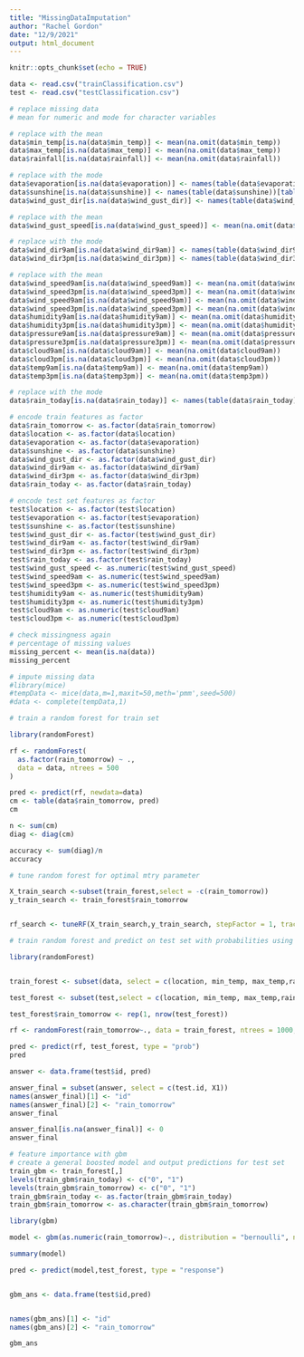 ```yaml
---
title: "MissingDataImputation"
author: "Rachel Gordon"
date: "12/9/2021"
output: html_document
---
```


```r
knitr::opts_chunk$set(echo = TRUE)
```


```r
data <- read.csv("trainClassification.csv")
test <- read.csv("testClassification.csv")
```


```r
# replace missing data
# mean for numeric and mode for character variables

# replace with the mean
data$min_temp[is.na(data$min_temp)] <- mean(na.omit(data$min_temp))
data$max_temp[is.na(data$max_temp)] <- mean(na.omit(data$max_temp))
data$rainfall[is.na(data$rainfall)] <- mean(na.omit(data$rainfall))

# replace with the mode
data$evaporation[is.na(data$evaporation)] <- names(table(data$evaporation))[table(data$evaporation)==max(table(data$evaporation))]
data$sunshine[is.na(data$sunshine)] <- names(table(data$sunshine))[table(data$sunshine)==max(table(data$sunshine))]
data$wind_gust_dir[is.na(data$wind_gust_dir)] <- names(table(data$wind_gust_dir))[table(data$wind_gust_dir)==max(table(data$wind_gust_dir))]

# replace with the mean
data$wind_gust_speed[is.na(data$wind_gust_speed)] <- mean(na.omit(data$wind_gust_speed))

# replace with the mode
data$wind_dir9am[is.na(data$wind_dir9am)] <- names(table(data$wind_dir9am))[table(data$wind_dir9am)==max(table(data$wind_dir9am))]
data$wind_dir3pm[is.na(data$wind_dir3pm)] <- names(table(data$wind_dir3pm))[table(data$wind_dir3pm)==max(table(data$wind_dir3pm))]

# replace with the mean
data$wind_speed9am[is.na(data$wind_speed9am)] <- mean(na.omit(data$wind_speed9am))
data$wind_speed3pm[is.na(data$wind_speed3pm)] <- mean(na.omit(data$wind_speed3pm))
data$wind_speed9am[is.na(data$wind_speed9am)] <- mean(na.omit(data$wind_speed9am))
data$wind_speed3pm[is.na(data$wind_speed3pm)] <- mean(na.omit(data$wind_speed3pm))
data$humidity9am[is.na(data$humidity9am)] <- mean(na.omit(data$humidity9am))
data$humidity3pm[is.na(data$humidity3pm)] <- mean(na.omit(data$humidity3pm))
data$pressure9am[is.na(data$pressure9am)] <- mean(na.omit(data$pressure9am))
data$pressure3pm[is.na(data$pressure3pm)] <- mean(na.omit(data$pressure3pm))
data$cloud9am[is.na(data$cloud9am)] <- mean(na.omit(data$cloud9am))
data$cloud3pm[is.na(data$cloud3pm)] <- mean(na.omit(data$cloud3pm))
data$temp9am[is.na(data$temp9am)] <- mean(na.omit(data$temp9am))
data$temp3pm[is.na(data$temp3pm)] <- mean(na.omit(data$temp3pm))

# replace with the mode
data$rain_today[is.na(data$rain_today)] <- names(table(data$rain_today))[table(data$rain_today)==max(table(data$rain_today))]
```

```r
# encode train features as factor
data$rain_tomorrow <- as.factor(data$rain_tomorrow)
data$location <- as.factor(data$location)
data$evaporation <- as.factor(data$evaporation)
data$sunshine <- as.factor(data$sunshine)
data$wind_gust_dir <- as.factor(data$wind_gust_dir)
data$wind_dir9am <- as.factor(data$wind_dir9am)
data$wind_dir3pm <- as.factor(data$wind_dir3pm)
data$rain_today <- as.factor(data$rain_today)

# encode test set features as factor
test$location <- as.factor(test$location)
test$evaporation <- as.factor(test$evaporation)
test$sunshine <- as.factor(test$sunshine)
test$wind_gust_dir <- as.factor(test$wind_gust_dir)
test$wind_dir9am <- as.factor(test$wind_dir9am)
test$wind_dir3pm <- as.factor(test$wind_dir3pm)
test$rain_today <- as.factor(test$rain_today)
test$wind_gust_speed <- as.numeric(test$wind_gust_speed)
test$wind_speed9am <- as.numeric(test$wind_speed9am)
test$wind_speed3pm <- as.numeric(test$wind_speed3pm)
test$humidity9am <- as.numeric(test$humidity9am)
test$humidity3pm <- as.numeric(test$humidity3pm)
test$cloud9am <- as.numeric(test$cloud9am)
test$cloud3pm <- as.numeric(test$cloud3pm)

```



```r
# check missingness again
# percentage of missing values
missing_percent <- mean(is.na(data))
missing_percent
```


```r
# impute missing data
#library(mice)
#tempData <- mice(data,m=1,maxit=50,meth='pmm',seed=500)
#data <- complete(tempData,1)
```




```r
# train a random forest for train set

library(randomForest)

rf <- randomForest(
  as.factor(rain_tomorrow) ~ .,
  data = data, ntrees = 500
)

pred <- predict(rf, newdata=data)
cm <- table(data$rain_tomorrow, pred)
cm

n <- sum(cm)
diag <- diag(cm)

accuracy <- sum(diag)/n
accuracy
```

```r
# tune random forest for optimal mtry parameter

X_train_search <-subset(train_forest,select = -c(rain_tomorrow))
y_train_search <- train_forest$rain_tomorrow


rf_search <- tuneRF(X_train_search,y_train_search, stepFactor = 1, trace = TRUE, plot = TRUE, ntreeTry = 100)

```



```r

# train random forest and predict on test set with probabilities using optimal mtry

library(randomForest)


train_forest <- subset(data, select = c(location, min_temp, max_temp,rainfall, wind_gust_dir, wind_gust_speed,wind_dir9am, wind_dir3pm,wind_speed9am,wind_speed3pm, humidity9am,humidity3pm,pressure9am,pressure3pm,temp9am, temp3pm, rain_today,rain_tomorrow))

test_forest <- subset(test,select = c(location, min_temp, max_temp,rainfall, wind_gust_dir, wind_gust_speed,wind_dir9am, wind_dir3pm,wind_speed9am,wind_speed3pm, humidity9am,humidity3pm,pressure9am,pressure3pm,temp9am, temp3pm, rain_today))

test_forest$rain_tomorrow <- rep(1, nrow(test_forest))

rf <- randomForest(rain_tomorrow~., data = train_forest, ntrees = 1000, mtry = 4)

pred <- predict(rf, test_forest, type = "prob")
pred

answer <- data.frame(test$id, pred)

answer_final = subset(answer, select = c(test.id, X1))
names(answer_final)[1] <- "id"
names(answer_final)[2] <- "rain_tomorrow"
answer_final

answer_final[is.na(answer_final)] <- 0
answer_final


```



```r
# feature importance with gbm
# create a general boosted model and output predictions for test set
train_gbm <- train_forest[,]
levels(train_gbm$rain_today) <- c("0", "1")
levels(train_gbm$rain_tomorrow) <- c("0", "1")
train_gbm$rain_today <- as.factor(train_gbm$rain_today)
train_gbm$rain_tomorrow <- as.character(train_gbm$rain_tomorrow)

library(gbm)

model <- gbm(as.numeric(rain_tomorrow)~., distribution = "bernoulli", n.trees = 500, data = train_gbm)

summary(model)

pred <- predict(model,test_forest, type = "response")


gbm_ans <- data.frame(test$id,pred)


names(gbm_ans)[1] <- "id"
names(gbm_ans)[2] <- "rain_tomorrow"

gbm_ans


```





